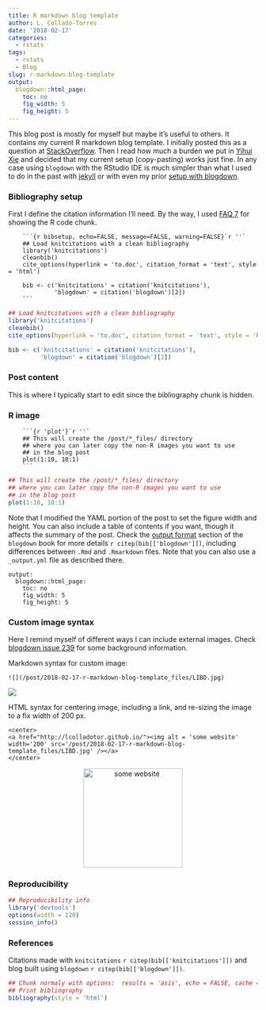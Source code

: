 ```yaml
---
title: R markdown blog template
author: L. Collado-Torres
date: '2018-02-17'
categories:
  - rstats
tags:
  - rstats
  - Blog
slug: r-markdown-blog-template
output:
  blogdown::html_page:
    toc: no
    fig_width: 5
    fig_height: 5
---
```


This blog post is mostly for myself but maybe it's useful to others. It contains my current R markdown blog template. I initially posted this as a question at [StackOverflow](https://stackoverflow.com/questions/48844340/is-it-possible-to-create-a-rmd-file-template-for-the-blogdown-new-post-addin). Then I read how much a burden we put in [Yihui Xie](https://yihui.name/en/2018/02/career-crisis/) and decided that my current setup (copy-pasting) works just fine. In any case using `blogdown` with the RStudio IDE is much simpler than what I used to do in the past with [jekyll](http://lcolladotor.github.io/2013/11/09/new-Fellgernon-Bit-setup-in-Github/) or with even my prior [setup with blogdown](https://github.com/rstudio/blogdown/issues/42).

### Bibliography setup

First I define the citation information I'll need. By the way, I used [FAQ 7](https://yihui.name/knitr/faq/) for showing the R code chunk.

```
    ```{r bibsetup, echo=FALSE, message=FALSE, warning=FALSE}`r ''`
    ## Load knitcitations with a clean bibliography
    library('knitcitations')
    cleanbib()
    cite_options(hyperlink = 'to.doc', citation_format = 'text', style = 'html')
    
    bib <- c('knitcitations' = citation('knitcitations'),
             'blogdown' = citation('blogdown')[2])
    ```
```


```r
## Load knitcitations with a clean bibliography
library('knitcitations')
cleanbib()
cite_options(hyperlink = 'to.doc', citation_format = 'text', style = 'html')

bib <- c('knitcitations' = citation('knitcitations'),
         'blogdown' = citation('blogdown')[2])
```


### Post content

This is where I typically start to edit since the bibliography chunk is hidden.


### R image

```
    ```{r 'plot'}`r ''`
    ## This will create the /post/*_files/ directory
    ## where you can later copy the non-R images you want to use
    ## in the blog post
    plot(1:10, 10:1)
    ```
```

```r
## This will create the /post/*_files/ directory
## where you can later copy the non-R images you want to use
## in the blog post
plot(1:10, 10:1)
```

Note that I modified the YAML portion of the post to set the figure width and height. You can also include a table of contents if you want, though it affects the summary of the post. Check the [output format](https://bookdown.org/yihui/blogdown/output-format.html) section of the `blogdown` book for more details `r citep(bib[['blogdown']])`, including differences between `.Rmd` and `.Rmarkdown` files. Note that you can also use a `_output.yml` file as described there.

```
output:
  blogdown::html_page:
    toc: no
    fig_width: 5
    fig_height: 5
```

### Custom image syntax

Here I remind myself of different ways I can include external images. Check [blogdown issue 239](https://github.com/rstudio/blogdown/issues/239) for some background information.

Markdown syntax for custom image:

```
![](/post/2018-02-17-r-markdown-blog-template_files/LIBD.jpg)
```

![](/post/2018-02-17-r-markdown-blog-template_files/LIBD.jpg)

HTML syntax for centering image, including a link, and re-sizing the image to a fix width of 200 px.

```
<center>
<a href="http://lcolladotor.github.io/"><img alt = 'some website' width='200' src='/post/2018-02-17-r-markdown-blog-template_files/LIBD.jpg' /></a>
</center>
```


<center>
<a href="http://lcolladotor.github.io/"><img alt = 'some website' width='200' src='/post/2018-02-17-r-markdown-blog-template_files/LIBD.jpg' /></a>
</center>


### Reproducibility

```r
## Reproducibility info
library('devtools')
options(width = 120)
session_info()
```

### References

Citations made with `knitcitations` `r citep(bib[['knitcitations']])` and blog built using `blogdown` `r citep(bib[['blogdown']])`.


```r
## Chunk normaly with options:  results = 'asis', echo = FALSE, cache = FALSE
## Print bibliography
bibliography(style = 'html')
```


